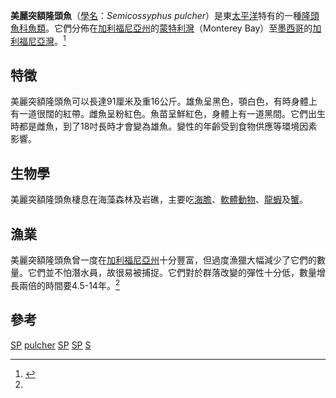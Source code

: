 {{Speciesbox
| name = 美麗突額隆頭魚<ref>{{ITIS|ID=170744|taxon=Semicossyphus pulcher|year=2006|date=18 April}}</ref>
| image = Sheephead.JPG
| image_width = 250px
| status = VU
| status_system = IUCN3.1
| trend = down
| status_ref = <ref>{{IUCN2006|assessors=Cornish & Dormeier|year=2005|id=61340|title=Semicossyphus pulcher|downloaded=11 May 2006}}</ref>
| genus = Semicossyphus
| species = pulcher
| authority = ([[William_Orville_Ayres|Ayres]], 1854)
| synonyms = *''Labrus pulcher, Ayres, 1854''
*''Pimelometopon pulcher, Ayres, 1854''
}}

'''美麗突額隆頭魚'''（[[學名|學名]]：''Semicossyphus pulcher''）是東[[太平洋|太平洋]]特有的一種[[隆頭魚科|隆頭魚科]][[魚類|魚類]]。它們分佈在[[加利福尼亞州|加利福尼亞州]]的[[蒙特利灣|蒙特利灣]]（Monterey Bay）至[[墨西哥|墨西哥]]的[[加利福尼亞灣|加利福尼亞灣]]。<ref name="fishbase">{{FishBase species | genus = Semicossyphus | species = pulcher | month = February | year = 2006}}</ref>

==特徵==
美麗突額隆頭魚可以長達91厘米及重16公斤。雄魚呈黑色，顎白色，有時身體上有一道很闊的紅帶。雌魚呈粉紅色。魚苗呈鮮紅色，身體上有一道黑間。它們出生時都是雌魚，到了18吋長時才會變為雄魚。變性的年齡受到食物供應等環境因素影響。

==生物學==
美麗突額隆頭魚棲息在海藻森林及岩礁，主要吃[[海膽|海膽]]、[[軟體動物|軟體動物]]、[[龍蝦|龍蝦]]及[[蟹|蟹]]。

==漁業==
美麗突額隆頭魚曾一度在[[加利福尼亞州|加利福尼亞州]]十分豐富，但過度漁獵大幅減少了它們的數量。它們並不怕潛水員，故很易被捕捉。它們對於群落改變的彈性十分低，數量增長兩倍的時間要4.5-14年。<ref name="fishbase"/>

==參考==
{{Commons|Semicossyphus pulcher}}
{{reflist}}
{{Taxonbar|from=Q601000}}

[[Category:IUCN红色名录易危物种|SP]]
[[Category:突額隆頭魚屬|pulcher]]
[[Category:美國鱼类|SP]]
[[Category:墨西哥动物|SP]]
[[Category:1854年描述的魚類|S]]